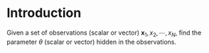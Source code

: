 # Introduction

Given a set of observations (scalar or vector) $\bm{x}_1, x_2,\cdots , x_N$, find the parameter $\theta$ (scalar or vector) hidden in the observations.
